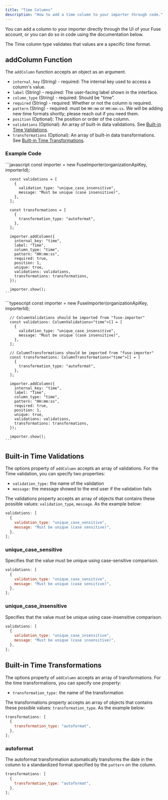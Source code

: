 ```yaml
---
title: "Time Columns"
description: "How to add a time column to your importer through code."
---
```


You can add a column to your importer directly through the UI of your Fuse account, or you can do so in code using the documentation below.

The Time column type validates that values are a specific time format.

## addColumn Function

The `addColumn` function accepts an object as an argument.

- `internal_key` (String) - required: The internal key used to access a column's value.
- `label` (String) - required: The user-facing label shown in the interface.
- `column_type` (String) - required: Should be "time".
- `required` (String) - required: Whether or not the column is required.
- `pattern` (String) - required: must be `HH:mm` or `HH:mm:ss`. We will be adding new time formats shortly; please reach out if you need them.
- `position` (Optional): The position or order of the column.
- `validations` (Optional): An array of built-in data validations. See [Built-in Time Validations](#built-in-time-validations).
- `transformations` (Optional): An array of built-in data transformations. See [Built-in Time Transformations](#built-in-time-transformations).

### Example Code

<Tabs>
  <Tab title="JavaScript">
    ```javascript
      const importer = new FuseImporter(organizationApiKey, importerId);

      const validations = [
        {
          validation_type: "unique_case_insensitive",
          message: "Must be unique (case insensitive)",
        },
      ];

      const transformations = [
        {
          transformation_type: "autoformat",
        },
      ];

      importer.addColumn({
        internal_key: "time",
        label: "Time",
        column_type: "time",
        pattern: "HH:mm:ss",
        required: true,
        position: 1,
        unique: true,
        validations: validations,
        transformations: transformations,
      });

      importer.show();
    ```

  </Tab>
  <Tab title="TypeScript">
    ```typescript
      const importer = new FuseImporter(organizationApiKey, importerId);

      // ColumnValidations should be imported from "fuse-importer"
      const validations: ColumnValidations<"time">[] = [
        {
          validation_type: "unique_case_insensitive",
          message: "Must be unique (case insensitive)",
        },
      ];

      // ColumnTransformations should be imported from "fuse-importer"
      const transformations: ColumnTransformations<"time">[] = [
        {
          transformation_type: "autoformat",
        },
      ];

      importer.addColumn({
        internal_key: "time",
        label: "Time",
        column_type: "time",
        pattern: "HH:mm:ss",
        required: true,
        position: 1,
        unique: true,
        validations: validations,
        transformations: transformations,
      });

      importer.show();
    ```

  </Tab>
</Tabs>

## Built-in Time Validations

The options property of `addColumn` accepts an array of validations. For the Time validation, you can specify two properties:

- `validation_type:` the name of the validation
- `message:` the message showed to the end user if the validation fails

The validations property accepts an array of objects that contains these possible values: `validation_type`, `message`. As the example below:

```javascript
validations: [
  {
    validation_type: "unique_case_sensitive",
    message: "Must be unique (case sensitive)",
  },
];
```

### unique_case_sensitive

Specifies that the value must be unique using case-sensitive comparison.

```javascript
validations: [
  {
    validation_type: "unique_case_sensitive",
    message: "Must be unique (case sensitive)",
  },
];
```

### unique_case_insensitive

Specifies that the value must be unique using case-insensitive comparison.

```javascript
validations: [
  {
    validation_type: "unique_case_insensitive",
    message: "Must be unique (case insensitive)",
  },
];
```

## Built-in Time Transformations

The options property of `addColumn` accepts an array of transformations. For the time transformations, you can specify one property:

- `transformation_type:` the name of the transformation

The transformations property accepts an array of objects that contains these possible values: `transformation_type`. As the example below:

```javascript
transformations: [
  {
    transformation_type: "autoformat",
  },
];
```

### autoformat

The autoformat transformation automatically transforms the date in the column to a standardized format specified by the `pattern` on the column.

```javascript
transformations: [
  {
    transformation_type: "autoformat",
  },
];
```

